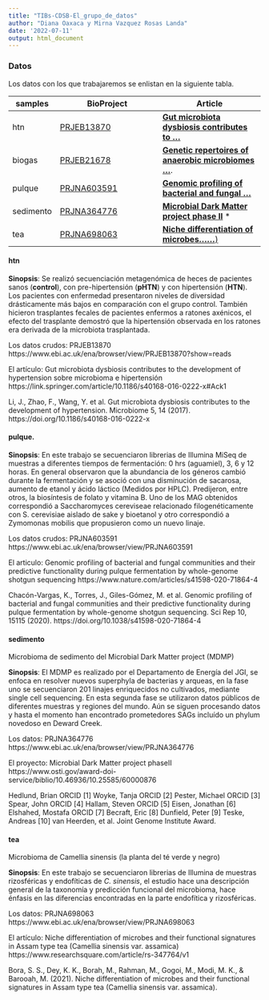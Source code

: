 ```yaml
---
title: "TIBs-CDSB-El_grupo_de_datos"
author: "Diana Oaxaca y Mirna Vazquez Rosas Landa"
date: '2022-07-11'
output: html_document
---
```


### Datos

Los datos con los que trabajaremos se enlistan en la siguiente tabla. 

| samples   | BioProject                                                   | Article                                                      |
| --------- | ------------------------------------------------------------ | ------------------------------------------------------------ |
| htn       | [PRJEB13870](https://www.ebi.ac.uk/ena/browser/view/PRJEB13870?show=reads) | **[Gut microbiota dysbiosis contributes to ...](https://link.springer.com/article/10.1186/s40168-016-0222-x#Ack1)** |
| biogas    | [PRJEB21678](https://www.ebi.ac.uk/ena/browser/view/PRJEB21678) | [**Genetic repertoires of anaerobic microbiomes ...**](https://biotechnologyforbiofuels.biomedcentral.com/articles/10.1186/s13068-018-1258-x). |
| pulque    | [PRJNA603591](https://www.ebi.ac.uk/ena/browser/view/PRJNA603591) | [**Genomic profiling of bacterial and fungal ...**](https://www.nature.com/articles/s41598-020-71864-4) |
| sedimento | [PRJNA364776](https://www.ebi.ac.uk/ena/browser/view/PRJNA364776) | [**Microbial Dark Matter project phase II**](https://www.osti.gov/award-doi-service/biblio/10.46936/10.25585/60000876) * |
| tea       | [PRJNA698063](https://www.ebi.ac.uk/ena/browser/view/PRJNA698063) | [**Niche differentiation of microbes......**)](https://www.researchsquare.com/article/rs-347764/v1) |

#### htn
**Sinopsis**: Se realizó secuenciación metagenómica de heces de pacientes sanos (**control**), con pre-hipertensión (**pHTN**) y con hipertensión (**HTN**). Los pacientes con enfermedad presentaron niveles de diversidad drásticamente más bajos en comparación con el grupo control. También hicieron trasplantes fecales de pacientes enfermos a ratones axénicos, el efecto del trasplante demostró que la hipertensión observada en los ratones era derivada de la microbiota trasplantada.

Los datos crudos: PRJEB13870
https://www.ebi.ac.uk/ena/browser/view/PRJEB13870?show=reads

El artículo: Gut microbiota dysbiosis contributes to the development of hypertension sobre microbioma e hipertensión
https://link.springer.com/article/10.1186/s40168-016-0222-x#Ack1

Li, J., Zhao, F., Wang, Y. et al. Gut microbiota dysbiosis contributes to the development of hypertension. Microbiome 5, 14 (2017). https://doi.org/10.1186/s40168-016-0222-x

#### pulque. 

**Sinopsis**: En este trabajo se secuenciaron librerias de Illumina MiSeq de muestras a diferentes tiempos de fermentación: 0 hrs (aguamiel), 3, 6 y 12 horas. En general observaron que la abundancia de los géneros cambió durante la fermentación y se asoció con una disminución de sacarosa, aumento de etanol y ácido láctico (Medidos por HPLC). Predijeron, entre otros, la biosíntesis de folato y vitamina B. Uno de los MAG obtenidos correspondió a Saccharomyces cereviseae relacionado filogenéticamente con S. cerevisiae aislado de sake y bioetanol y otro correspondió a Zymomonas mobilis que propusieron como un nuevo linaje.

Los datos crudos: PRJNA603591
https://www.ebi.ac.uk/ena/browser/view/PRJNA603591

El articulo: Genomic profiling of bacterial and fungal communities and their predictive functionality during pulque fermentation by whole-genome shotgun sequencing
https://www.nature.com/articles/s41598-020-71864-4

Chacón-Vargas, K., Torres, J., Giles-Gómez, M. et al. Genomic profiling of bacterial and fungal communities and their predictive functionality during pulque fermentation by whole-genome shotgun sequencing. Sci Rep 10, 15115 (2020). https://doi.org/10.1038/s41598-020-71864-4

#### sedimento
Microbioma de sedimento del Microbial Dark Matter project (MDMP)

**Sinopsis**: El MDMP es realizado por el Departamento de Energía del JGI, se enfoca en resolver nuevos superphyla de bacterias y arqueas, en la fase uno se secuenciaron 201 linajes enriquecidos no cultivados, mediante single cell sequencing. En esta segunda fase se utilizaron datos públicos de diferentes muestras y regiones del mundo. Aún se siguen procesando datos y hasta el momento han encontrado prometedores SAGs incluído un phylum novedoso en Deward Creek.

Los datos: PRJNA364776
https://www.ebi.ac.uk/ena/browser/view/PRJNA364776

El proyecto: Microbial Dark Matter project phaseII https://www.osti.gov/award-doi-service/biblio/10.46936/10.25585/60000876  


Hedlund, Brian ORCID [1] Woyke, Tanja ORCID [2] Pester, Michael ORCID [3] Spear, John ORCID [4] Hallam, Steven ORCID [5] Eisen, Jonathan [6] Elshahed, Mostafa ORCID [7] Becraft, Eric [8] Dunfield, Peter [9] Teske, Andreas [10] van Heerden, et al. Joint Genome Institute Award.

#### tea
Microbioma de Camellia sinensis (la planta del té verde y negro)

**Sinopsis**: En este trabajo se secuenciaron librerias de Illumina de muestras rizosféricas y endofíticas de _C. sinensis_, el estudio hace una descripción general de la taxonomía y predicción funcional del microbioma, hace énfasis en las diferencias encontradas en la parte endofítica y rizosféricas. 

Los datos: PRJNA698063
https://www.ebi.ac.uk/ena/browser/view/PRJNA698063

El artículo: ​​Niche differentiation of microbes and their functional signatures in Assam type tea (Camellia sinensis var. assamica)
https://www.researchsquare.com/article/rs-347764/v1

Bora, S. S., Dey, K. K., Borah, M., Rahman, M., Gogoi, M., Modi, M. K., & Barooah, M. (2021). Niche differentiation of microbes and their functional signatures in Assam type tea (Camellia sinensis var. assamica).
